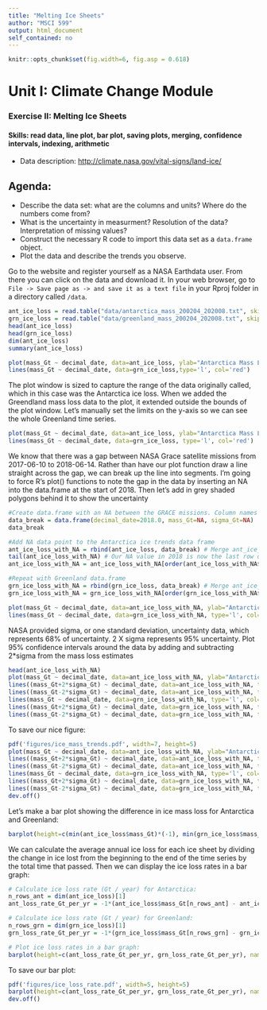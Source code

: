 ```yaml
---
title: "Melting Ice Sheets"
author: "MSCI 599"
output: html_document
self_contained: no
---
```


```r
knitr::opts_chunk$set(fig.width=6, fig.asp = 0.618) 
```

# Unit I: Climate Change Module
### Exercise II: Melting Ice Sheets
#### Skills: read data, line plot, bar plot, saving plots, merging, confidence intervals, indexing, arithmetic

- Data description: <http://climate.nasa.gov/vital-signs/land-ice/>

## Agenda:

- Describe the data set: what are the columns and units? Where do the numbers come from? 
- What is the uncertainty in measurment? Resolution of the data? Interpretation of missing values?
- Construct the necessary R code to import this data set as a `data.frame` object.
- Plot the data and describe the trends you observe.

Go to the website and register yourself as a NASA Earthdata user. From there you can click on the data and download it. In your web browser, go to `File -> Save page as -> and save it as a text file` in your Rproj folder in a directory called `/data`.

```r
ant_ice_loss = read.table("data/antarctica_mass_200204_202008.txt", skip=31, sep="", header = FALSE, col.names = c("decimal_date", "mass_Gt", "sigma_Gt")) # Antarctica ice mass loss
grn_ice_loss = read.table("data/greenland_mass_200204_202008.txt", skip=31, sep="", header = FALSE, col.names = c("decimal_date", "mass_Gt", "sigma_Gt")) # Greenland ice mass loss
head(ant_ice_loss)
head(grn_ice_loss)
dim(ant_ice_loss)
summary(ant_ice_loss)

plot(mass_Gt ~ decimal_date, data=ant_ice_loss, ylab="Antarctica Mass Loss (Gt)", type='l') +
lines(mass_Gt ~ decimal_date, data=grn_ice_loss,type='l', col='red') 
```

The plot window is sized to capture the range of the data originally called, which in this case was the Antarctica ice loss. When we added the Greendland mass loss data to the plot, it extended outside the bounds of the plot window. Let's manually set the limits on the y-axis so we can see the whole Greenland time series.

```r
plot(mass_Gt ~ decimal_date, data=ant_ice_loss, ylab="Antarctica Mass Loss (Gt)", type='l', ylim=range(grn_ice_loss$mass_Gt)) +
lines(mass_Gt ~ decimal_date, data=grn_ice_loss, type='l', col='red') 
```

We know that there was a gap between NASA Grace satellite missions from 2017-06-10 to 2018-06-14. Rather than have our plot function draw a line straight across the gap, we can break up the line into segments. I'm going to force R's plot() functions to note the gap in the data by inserting an NA into the data.frame at the start of 2018. Then let's add in grey shaded polygons behind it to show the uncertainty

```r
#Create data.frame with an NA between the GRACE missions. Column names must match so it will merge with ant and grn data
data_break = data.frame(decimal_date=2018.0, mass_Gt=NA, sigma_Gt=NA)
data_break

#Add NA data point to the Antarctica ice trends data frame
ant_ice_loss_with_NA = rbind(ant_ice_loss, data_break) # Merge ant_ice_loss data frame with our NA point
tail(ant_ice_loss_with_NA) # Our NA value in 2018 is now the last row of our data frame
ant_ice_loss_with_NA = ant_ice_loss_with_NA[order(ant_ice_loss_with_NA$decimal_date),] # Reorder the data frame, sorting by date

#Repeat with Greenland data.frame
grn_ice_loss_with_NA = rbind(grn_ice_loss, data_break) # Merge ant_ice_loss data frame with our NA point
grn_ice_loss_with_NA = grn_ice_loss_with_NA[order(grn_ice_loss_with_NA$decimal_date),]

plot(mass_Gt ~ decimal_date, data=ant_ice_loss_with_NA, ylab="Antarctica Mass Loss (Gt)", type='l', ylim=range(grn_ice_loss_with_NA$mass_Gt, na.rm=TRUE)) +
lines(mass_Gt ~ decimal_date, data=grn_ice_loss_with_NA, type='l', col='red') 
```

NASA provided sigma, or one standard deviation, uncertainty data, which represents 68% of uncertainty. 2 X sigma represents 95% uncertainty. Plot 95% confidence intervals around the data by adding and subtracting 2*sigma from the mass loss estimates

```r
head(ant_ice_loss_with_NA)
plot(mass_Gt ~ decimal_date, data=ant_ice_loss_with_NA, ylab="Antarctica Mass Loss (Gt)", xlab="Year", type='l', ylim=range(grn_ice_loss_with_NA$mass_Gt, na.rm=TRUE)) +
lines((mass_Gt+2*sigma_Gt) ~ decimal_date, data=ant_ice_loss_with_NA, type='l', lty='dashed') +
lines((mass_Gt-2*sigma_Gt) ~ decimal_date, data=ant_ice_loss_with_NA, type='l', lty='dashed') +
lines(mass_Gt ~ decimal_date, data=grn_ice_loss_with_NA, type='l', col='red') +
lines((mass_Gt+2*sigma_Gt) ~ decimal_date, data=grn_ice_loss_with_NA, type='l', lty='dashed', col="red") +
lines((mass_Gt-2*sigma_Gt) ~ decimal_date, data=grn_ice_loss_with_NA, type='l', lty='dashed', col="red") 
```

To save our nice figure:

```r
pdf('figures/ice_mass_trends.pdf', width=7, height=5)
plot(mass_Gt ~ decimal_date, data=ant_ice_loss_with_NA, ylab="Antarctica Mass Loss (Gt)", xlab="Year", type='l', ylim=range(grn_ice_loss_with_NA$mass_Gt, na.rm=TRUE)) +
lines((mass_Gt+2*sigma_Gt) ~ decimal_date, data=ant_ice_loss_with_NA, type='l', lty='dashed') +
lines((mass_Gt-2*sigma_Gt) ~ decimal_date, data=ant_ice_loss_with_NA, type='l', lty='dashed') +
lines(mass_Gt ~ decimal_date, data=grn_ice_loss_with_NA, type='l', col='red') +
lines((mass_Gt+2*sigma_Gt) ~ decimal_date, data=grn_ice_loss_with_NA, type='l', lty='dashed', col="red") +
lines((mass_Gt-2*sigma_Gt) ~ decimal_date, data=grn_ice_loss_with_NA, type='l', lty='dashed', col="red") 
dev.off()
```
Let's make a bar plot showing the difference in ice mass loss for Antarctica and Greenland:

```r
barplot(height=c(min(ant_ice_loss$mass_Gt)*(-1), min(grn_ice_loss$mass_Gt)*(-1)), names.arg=c("Antarctica","Greenland"), ylim=c(0,5000), ylab="Ice loss in Gt")
```

We can calculate the average annual ice loss for each ice sheet by dividing the change in ice lost from the beginning to the end of the time series by the total time that passed. Then we can display the ice loss rates in a bar graph:

```r
# Calculate ice loss rate (Gt / year) for Antarctica:
n_rows_ant = dim(ant_ice_loss)[1]
ant_loss_rate_Gt_per_yr = -1*(ant_ice_loss$mass_Gt[n_rows_ant] - ant_ice_loss$mass_Gt[1]) / (ant_ice_loss$decimal_date[n_rows_ant] - ant_ice_loss$decimal_date[1])

# Calculate ice loss rate (Gt / year) for Greenland:
n_rows_grn = dim(grn_ice_loss)[1]
grn_loss_rate_Gt_per_yr = -1*(grn_ice_loss$mass_Gt[n_rows_grn] - grn_ice_loss$mass_Gt[1]) / (grn_ice_loss$decimal_date[n_rows_grn] - grn_ice_loss$decimal_date[1])

# Plot ice loss rates in a bar graph:
barplot(height=c(ant_loss_rate_Gt_per_yr, grn_loss_rate_Gt_per_yr), names.arg=c("Antarctica","Greenland"), ylab="Ice loss rate (Gt/year)")

```

To save our bar plot:
```r
pdf('figures/ice_loss_rate.pdf', width=5, height=5)
barplot(height=c(ant_loss_rate_Gt_per_yr, grn_loss_rate_Gt_per_yr), names.arg=c("Antarctica","Greenland"), ylab="Ice loss rate (Gt/year)")
dev.off()

```

